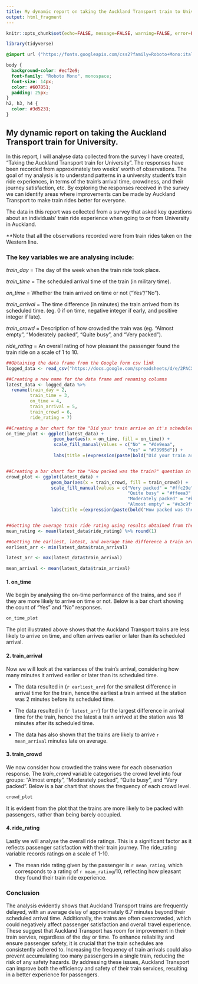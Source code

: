 ```yaml
---
title: My dynamic report on taking the Auckland Transport train to University.
output: html_fragment
---
```


```r
knitr::opts_chunk$set(echo=FALSE, message=FALSE, warning=FALSE, error=FALSE)

library(tidyverse)
```

```css
@import url ("https://fonts.googleapis.com/css2?family=Roboto+Mono:ital,wght@0,100..700;1,100..700&display=swap");

body {
  background-color: #ecf2e9;
  font-family: "Roboto Mono", monospace;
  font-size: 14px;
  color: #607851;
  padding: 25px;
}
h2, h3, h4 {
  color: #3d5231;
}

```

## My dynamic report on taking the Auckland Transport train for University.

In this report, I will analyse data collected from the survey I have created, "Taking the Auckland Transport train for University". The responses have been recorded from approximately two weeks' worth of observations. The goal of my analysis is to understand patterns in a university student's train ride experiences, in terms of the train's arrival time, crowdness, and their journey satisfaction, etc. By exploring the responses received in the survey we can identify areas where improvements can be made by Auckland Transport to make train rides better for everyone.

The data in this report was collected from a survey that asked key questions about an individuals' train ride experience when going to or from University in Auckland.

**Note that all the observations recorded were from train rides taken on the Western line.

### The key variables we are analysing include:
*train_day* = The day of the week when the train ride took place.

*train_time* = The scheduled arrival time of the train (in military time).

*on_time* = Whether the train arrived on time or not ("Yes"/"No").

*train_arrival* = The time difference (in minutes) the train arrived from its scheduled time. (eg. 0 if on time, negative integer if early, and positive integer if late).

*train_crowd* = Description of how crowded the train was (eg. "Almost empty", "Moderately packed", "Quite busy", and "Very packed").

*ride_rating* = An overall rating of how pleasant the passenger found the train ride on a scale of 1 to 10.

```r
##Obtaining the data frame from the Google form csv link
logged_data <- read_csv("https://docs.google.com/spreadsheets/d/e/2PACX-1vSD-Anan8-PK1F8ImNIW2HthAudTvYHxfSklivUc5Rw_JJAixIZuWar6etYi10hTuum-TiGUNMcPV3j/pub?output=csv")

##Creating a new name for the data frame and renaming columns
latest_data <- logged_data %>%
  rename(train_day = 2,
         train_time = 3,
         on_time = 4,
         train_arrival = 5,
         train_crowd = 6,
         ride_rating = 7)

##Creating a bar chart for the "Did your train arrive on it's scheduled time?" question in the survey
on_time_plot <- ggplot(latest_data) +
                  geom_bar(aes(x = on_time, fill = on_time)) +
                  scale_fill_manual(values = c("No" = "#de9eaa",
                                              "Yes" = "#73995d")) +
                  labs(title =(expression(paste(bold("Did your train arrive on it's scheduled time?")))))


##Creating a bar chart for the "How packed was the train?" question in the survey
crowd_plot <- ggplot(latest_data) +
                 geom_bar(aes(x = train_crowd, fill = train_crowd)) +
                 scale_fill_manual(values = c("Very packed" = "#ffc29e",
                                              "Quite busy" = "#ffeea3",
                                              "Moderately packed" = "#bae6ff",
                                              "Almost empty" = "#e3c9ff")) +
                 labs(title =(expression(paste(bold("How packed was the train?")))))


##Getting the average train ride rating using results obtained from the survey
mean_rating <- mean(latest_data$ride_rating) %>% round(1)

##Getting the earliest, latest, and average time difference a train arrived from its scheduled time
earliest_arr <- min(latest_data$train_arrival)

latest_arr <- max(latest_data$train_arrival)

mean_arrival <- mean(latest_data$train_arrival)
```


#### 1. on_time

We begin by analysing the on-time performance of the trains, and see if they are more likely to arrive on time or not. Below is a bar chart showing the count of "Yes" and "No" responses.

```r
on_time_plot
```

The plot illustrated above shows that the Auckland Transport trains are less likely to arrive on time, and often arrives earlier or later than its scheduled arrival.

#### 2. train_arrival
Now we will look at the variances of the train's arrival, considering how many minutes it arrived earlier or later than its scheduled time.

- The data resulted in (`r earliest_arr`) for the smallest difference in arrival time for the train, hence the earliest a train arrived at the station was 2 minutes before its scheduled time.

- The data resulted in (`r latest_arr`) for the largest difference in arrival time for the train, hence the latest a train arrived at the station was 18 minutes after its scheduled time.

- The data has also shown that the trains are likely to arrive `r mean_arrival` minutes late on average.

#### 3. train_crowd

We now consider how crowded the trains were for each observation response. The *train_crowd* variable categorises the crowd level into four groups: "Almost empty", "Moderately packed", "Quite busy", and "Very packed". Below is a bar chart that shows the frequency of each crowd level.


```r
crowd_plot
```

It is evident from the plot that the trains are more likely to be packed with passengers, rather than being barely occupied.

#### 4. ride_rating

Lastly we will analyse the overall ride ratings. This is a significant factor as it reflects passenger satisfaction with their train journey. The ride_rating variable records ratings on a scale of 1-10.

- The mean ride rating given by the passenger is `r mean_rating`, which corresponds to a rating of `r mean_rating`/10, reflecting how pleasant they found their train ride experience.

### Conclusion
The analysis evidently shows that Auckland Transport trains are frequently delayed, with an average delay of approximately 6.7 minutes beyond their scheduled arrival time. Additionally, the trains are often overcrowded, which could negatively affect passenger satisfaction and overall travel experience. These suggest that Auckland Transport has room for improvement in their train servies, regardless of the day or time. To enhance reliability and ensure passenger safety, it is crucial that the train schedules are consistently adhered to. Increasing the frequency of train arrivals could also prevent accumulating too many passengers in a single train, reducing the risk of any safety hazards. By addressing these issues, Auckland Transport can improve both the efficiency and safety of their train services, resulting in a better experience for passengers. 
